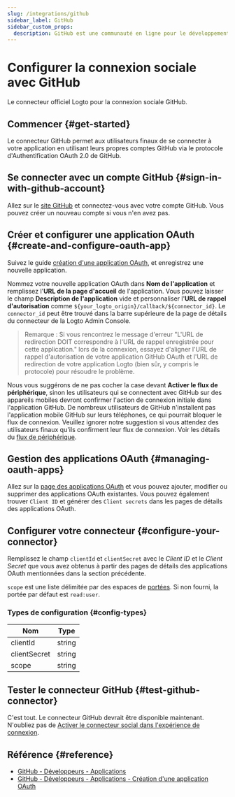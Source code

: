 ```yaml
---
slug: /integrations/github
sidebar_label: GitHub
sidebar_custom_props:
  description: GitHub est une communauté en ligne pour le développement logiciel et le contrôle de version.
---
```



# Configurer la connexion sociale avec GitHub

Le connecteur officiel Logto pour la connexion sociale GitHub.

<GuideTip />

## Commencer \{#get-started}

Le connecteur GitHub permet aux utilisateurs finaux de se connecter à votre application en utilisant leurs propres comptes GitHub via le protocole d'Authentification OAuth 2.0 de GitHub.

## Se connecter avec un compte GitHub \{#sign-in-with-github-account}

Allez sur le [site GitHub](https://github.com/) et connectez-vous avec votre compte GitHub. Vous pouvez créer un nouveau compte si vous n'en avez pas.

## Créer et configurer une application OAuth \{#create-and-configure-oauth-app}

Suivez le guide [création d'une application OAuth](https://docs.github.com/en/developers/apps/building-oauth-apps/creating-an-oauth-app), et enregistrez une nouvelle application.

Nommez votre nouvelle application OAuth dans **Nom de l'application** et remplissez l'**URL de la page d'accueil** de l'application. Vous pouvez laisser le champ **Description de l'application** vide et personnaliser l'**URL de rappel d'autorisation** comme `${your_logto_origin}/callback/${connector_id}`. Le `connector_id` peut être trouvé dans la barre supérieure de la page de détails du connecteur de la Logto Admin Console.

> Remarque : Si vous rencontrez le message d'erreur "L'URL de redirection DOIT correspondre à l'URL de rappel enregistrée pour cette application." lors de la connexion, essayez d'aligner l'URL de rappel d'autorisation de votre application GitHub OAuth et l'URL de redirection de votre application Logto (bien sûr, y compris le protocole) pour résoudre le problème.

Nous vous suggérons de ne pas cocher la case devant **Activer le flux de périphérique**, sinon les utilisateurs qui se connectent avec GitHub sur des appareils mobiles devront confirmer l'action de connexion initiale dans l'application GitHub. De nombreux utilisateurs de GitHub n'installent pas l'application mobile GitHub sur leurs téléphones, ce qui pourrait bloquer le flux de connexion. Veuillez ignorer notre suggestion si vous attendez des utilisateurs finaux qu'ils confirment leur flux de connexion. Voir les détails du [flux de périphérique](https://docs.github.com/en/developers/apps/building-oauth-apps/authorizing-oauth-apps#device-flow).

## Gestion des applications OAuth \{#managing-oauth-apps}

Allez sur la [page des applications OAuth](https://github.com/settings/developers) et vous pouvez ajouter, modifier ou supprimer des applications OAuth existantes.
Vous pouvez également trouver `Client ID` et générer des `Client secrets` dans les pages de détails des applications OAuth.

## Configurer votre connecteur \{#configure-your-connector}

Remplissez le champ `clientId` et `clientSecret` avec le _Client ID_ et le _Client Secret_ que vous avez obtenus à partir des pages de détails des applications OAuth mentionnées dans la section précédente.

`scope` est une liste délimitée par des espaces de [portées](https://docs.github.com/en/apps/oauth-apps/building-oauth-apps/scopes-for-oauth-apps). Si non fourni, la portée par défaut est `read:user`.

### Types de configuration \{#config-types}

| Nom          | Type   |
| ------------ | ------ |
| clientId     | string |
| clientSecret | string |
| scope        | string |

## Tester le connecteur GitHub \{#test-github-connector}

C'est tout. Le connecteur GitHub devrait être disponible maintenant. N'oubliez pas de [Activer le connecteur social dans l'expérience de connexion](/connectors/social-connectors/#enable-social-sign-in).

## Référence \{#reference}

- [GitHub - Développeurs - Applications](https://docs.github.com/en/developers/apps/getting-started-with-apps/about-apps)
- [GitHub - Développeurs - Applications - Création d'une application OAuth](https://docs.github.com/en/developers/apps/building-oauth-apps/creating-an-oauth-app)
